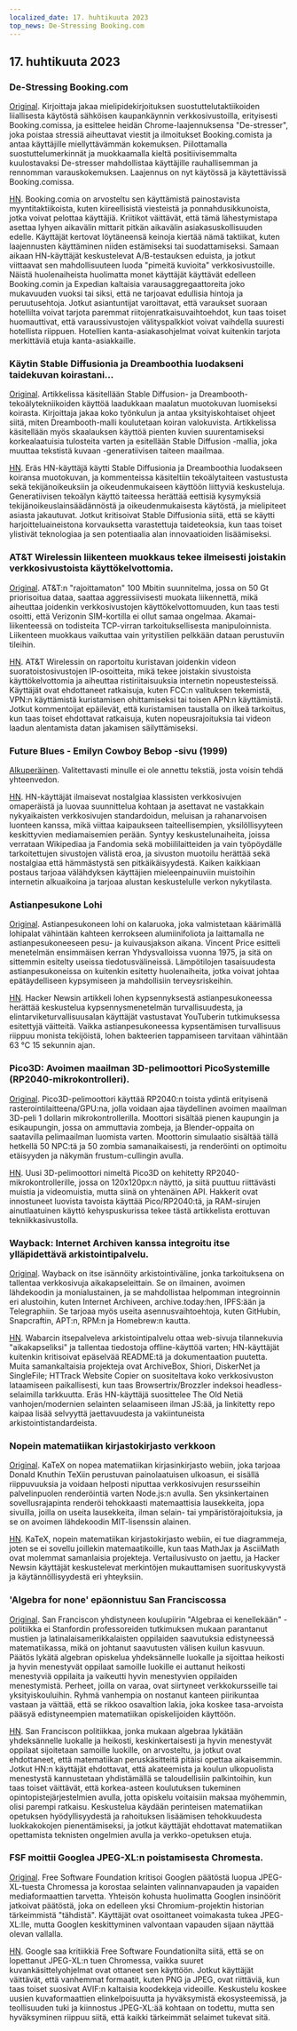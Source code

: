 ```yaml
---
localized_date: 17. huhtikuuta 2023
top_news: De-Stressing Booking.com
---
```




<CallToAction />

<Steps>

## 17. huhtikuuta 2023

### De-Stressing Booking.com

[Original](https://www.alexcharlton.co/projects/booking-com-de-stresser).
Kirjoittaja jakaa mielipidekirjoituksen suostuttelutaktiikoiden liiallisesta käytöstä sähköisen kaupankäynnin verkkosivustoilla, erityisesti Booking.comissa, ja esittelee heidän Chrome-laajennuksensa "De-stresser", joka poistaa stressiä aiheuttavat viestit ja ilmoitukset Booking.comista ja antaa käyttäjille miellyttävämmän kokemuksen. Piilottamalla suostuttelumerkinnät ja muokkaamalla kieltä positiivisemmalta kuulostavaksi De-stresser mahdollistaa käyttäjille rauhallisemman ja rennomman varauskokemuksen. Laajennus on nyt käytössä ja käytettävissä Booking.comissa.

[HN](http://news.ycombinator.com/item?id=35590734).
Booking.comia on arvosteltu sen käyttämistä painostavista myyntitaktiikoista, kuten kiireellisistä viesteistä ja ponnahdusikkunoista, jotka voivat pelottaa käyttäjiä. Kriitikot väittävät, että tämä lähestymistapa asettaa lyhyen aikavälin mittarit pitkän aikavälin asiakasuskollisuuden edelle. Käyttäjät kertovat löytäneensä keinoja kiertää nämä taktiikat, kuten laajennusten käyttäminen niiden estämiseksi tai suodattamiseksi. Samaan aikaan HN-käyttäjät keskustelevat A/B-testauksen eduista, ja jotkut viittaavat sen mahdollisuuteen luoda "pimeitä kuvioita" verkkosivustoille. Näistä huolenaiheista huolimatta monet käyttäjät käyttävät edelleen Booking.comin ja Expedian kaltaisia varausaggregaattoreita joko mukavuuden vuoksi tai siksi, että ne tarjoavat edullisia hintoja ja peruutusehtoja. Jotkut asiantuntijat varoittavat, että varaukset suoraan hotellilta voivat tarjota paremmat riitojenratkaisuvaihtoehdot, kun taas toiset huomauttivat, että varaussivustojen välityspalkkiot voivat vaihdella suuresti hotellista riippuen. Hotellien kanta-asiakasohjelmat voivat kuitenkin tarjota merkittäviä etuja kanta-asiakkaille.

### Käytin Stable Diffusionia ja Dreamboothia luodakseni taidekuvan koirastani...

[Original](https://www.shruggingface.com/blog/how-i-used-stable-diffusion-and-dreambooth-to-create-a-painted-portrait-of-my-dog).
Artikkelissa käsitellään Stable Diffusion- ja Dreambooth-tekoälytekniikoiden käyttöä laadukkaan maalatun muotokuvan luomiseksi koirasta. Kirjoittaja jakaa koko työnkulun ja antaa yksityiskohtaiset ohjeet siitä, miten Dreambooth-malli koulutetaan koiran valokuvista. Artikkelissa käsitellään myös skaalauksen käyttöä pienten kuvien suurentamiseksi korkealaatuisia tulosteita varten ja esitellään Stable Diffusion -mallia, joka muuttaa tekstistä kuvaan -generatiivisen taiteen maailmaa.

[HN](http://news.ycombinator.com/item?id=35592847).
Eräs HN-käyttäjä käytti Stable Diffusionia ja Dreamboothia luodakseen koiransa muotokuvan, ja kommenteissa käsiteltiin tekoälytaiteen vastustusta sekä tekijänoikeuksiin ja oikeudenmukaiseen käyttöön liittyviä keskusteluja. Generatiivisen tekoälyn käyttö taiteessa herättää eettisiä kysymyksiä tekijänoikeuslainsäädännöstä ja oikeudenmukaisesta käytöstä, ja mielipiteet asiasta jakautuvat. Jotkut kritisoivat Stable Diffusionia siitä, että se käytti harjoitteluaineistona korvauksetta varastettuja taideteoksia, kun taas toiset ylistivät teknologiaa ja sen potentiaalia alan innovaatioiden lisäämiseksi.

### AT&T Wirelessin liikenteen muokkaus tekee ilmeisesti joistakin verkkosivustoista käyttökelvottomia.

[Original](https://adriano.fyi/post/2023/2023-04-16-att-traffic-shaping-makes-websites-unusable/).
AT&T:n "rajoittamaton" 100 Mbitin suunnitelma, jossa on 50 Gt priorisoitua dataa, saattaa aggressiivisesti muokata liikennettä, mikä aiheuttaa joidenkin verkkosivustojen käyttökelvottomuuden, kun taas testi osoitti, että Verizonin SIM-kortilla ei ollut samaa ongelmaa. Akamai-liikenteessä on todisteita TCP-virran tarkoituksellisesta manipuloinnista. Liikenteen muokkaus vaikuttaa vain yritystilien pelkkään dataan perustuviin tileihin.

[HN](http://news.ycombinator.com/item?id=35592607).
AT&T Wirelessin on raportoitu kuristavan joidenkin videon suoratoistosivustojen IP-osoitteita, mikä tekee joistakin sivustoista käyttökelvottomia ja aiheuttaa ristiriitaisuuksia internetin nopeustesteissä. Käyttäjät ovat ehdottaneet ratkaisuja, kuten FCC:n valituksen tekemistä, VPN:n käyttämistä kuristamisen ohittamiseksi tai toisen APN:n käyttämistä. Jotkut kommentoijat epäilevät, että kuristamisen taustalla on ilkeä tarkoitus, kun taas toiset ehdottavat ratkaisuja, kuten nopeusrajoituksia tai videon laadun alentamista datan jakamisen säilyttämiseksi.

### Future Blues - Emilyn Cowboy Bebop -sivu (1999)

[Alkuperäinen](https://futureblues.com/).
Valitettavasti minulle ei ole annettu tekstiä, josta voisin tehdä yhteenvedon.

[HN](http://news.ycombinator.com/item?id=35589124).
HN-käyttäjät ilmaisevat nostalgiaa klassisten verkkosivujen omaperäistä ja luovaa suunnittelua kohtaan ja asettavat ne vastakkain nykyaikaisten verkkosivujen standardoidun, meluisan ja rahanarvoisen luonteen kanssa, mikä viittaa kaipaukseen taiteellisempien, yksilöllisyyteen keskittyvien mediamaisemien perään. Syntyy keskustelunaiheita, joissa verrataan Wikipediaa ja Fandomia sekä mobiililaitteiden ja vain työpöydälle tarkoitettujen sivustojen välistä eroa, ja sivuston muotoilu herättää sekä nostalgiaa että hämmästystä sen pitkäikäisyydestä. Kaiken kaikkiaan postaus tarjoaa välähdyksen käyttäjien mieleenpainuviin muistoihin internetin alkuaikoina ja tarjoaa alustan keskustelulle verkon nykytilasta.

### Astianpesukone Lohi

[Original](https://en.wikipedia.org/wiki/Dishwasher_salmon).
Astianpesukoneen lohi on kalaruoka, joka valmistetaan käärimällä lohipalat vähintään kahteen kerrokseen alumiinifoliota ja laittamalla ne astianpesukoneeseen pesu- ja kuivausjakson aikana. Vincent Price esitteli menetelmän ensimmäisen kerran Yhdysvalloissa vuonna 1975, ja sitä on sittemmin esitelty useissa tiedotusvälineissä. Lämpötilojen tasaisuudesta astianpesukoneissa on kuitenkin esitetty huolenaiheita, jotka voivat johtaa epätäydelliseen kypsymiseen ja mahdollisiin terveysriskeihin.

[HN](http://news.ycombinator.com/item?id=35586683).
Hacker Newsin artikkeli lohen kypsennyksestä astianpesukoneessa herättää keskustelua kypsennysmenetelmän turvallisuudesta, ja elintarviketurvallisuusalan käyttäjät vastustavat YouTuberin tutkimuksessa esitettyjä väitteitä. Vaikka astianpesukoneessa kypsentämisen turvallisuus riippuu monista tekijöistä, lohen bakteerien tappamiseen tarvitaan vähintään 63 °C 15 sekunnin ajan.

### Pico3D: Avoimen maailman 3D-pelimoottori PicoSystemille (RP2040-mikrokontrolleri).

[Original](https://github.com/bernhardstrobl/Pico3D).
Pico3D-pelimoottori käyttää RP2040:n toista ydintä erityisenä rasterointilaitteena/GPU:na, jolla voidaan ajaa täydellinen avoimen maailman 3D-peli 1 dollarin mikrokontrollerilla. Moottori sisältää pienen kaupungin ja esikaupungin, jossa on ammuttavia zombeja, ja Blender-oppaita on saatavilla pelimaailman luomista varten. Moottorin simulaatio sisältää tällä hetkellä 50 NPC:tä ja 50 zombia samanaikaisesti, ja renderöinti on optimoitu etäisyyden ja näkymän frustum-cullingin avulla.

[HN](http://news.ycombinator.com/item?id=35589172).
Uusi 3D-pelimoottori nimeltä Pico3D on kehitetty RP2040-mikrokontrollerille, jossa on 120x120px:n näyttö, ja siitä puuttuu riittävästi muistia ja videomuistia, mutta siinä on yhtenäinen API. Hakkerit ovat innostuneet luovista tavoista käyttää Pico/RP2040:tä, ja RAM-sirujen ainutlaatuinen käyttö kehyspuskurissa tekee tästä artikkelista erottuvan tekniikkasivustolla.

### Wayback: Internet Archiven kanssa integroitu itse ylläpidettävä arkistointipalvelu.

[Original](https://github.com/wabarc/wayback).
Wayback on itse isännöity arkistointiväline, jonka tarkoituksena on tallentaa verkkosivuja aikakapseleittain. Se on ilmainen, avoimen lähdekoodin ja monialustainen, ja se mahdollistaa helpomman integroinnin eri alustoihin, kuten Internet Archiveen, archive.today:hen, IPFS:ään ja Telegraphiin. Se tarjoaa myös useita asennusvaihtoehtoja, kuten GitHubin, Snapcraftin, APT:n, RPM:n ja Homebrew:n kautta.

[HN](http://news.ycombinator.com/item?id=35586845).
Wabarcin itsepalveleva arkistointipalvelu ottaa web-sivuja tilannekuvia "aikakapseliksi" ja tallentaa tiedostoja offline-käyttöä varten; HN-käyttäjät kuitenkin kritisoivat epäselvää README:tä ja dokumentaation puutetta. Muita samankaltaisia projekteja ovat ArchiveBox, Shiori, DiskerNet ja SingleFile; HTTrack Website Copier on suositeltava koko verkkosivuston lataamiseen paikallisesti, kun taas Browsertrix/Brozzler indeksoi headless-selaimilla tarkkuutta. Eräs HN-käyttäjä suosittelee The Old Netiä vanhojen/modernien selainten selaamiseen ilman JS:ää, ja linkitetty repo kaipaa lisää selvyyttä jaettavuudesta ja vakiintuneista arkistointistandardeista.

### Nopein matematiikan kirjastokirjasto verkkoon

[Original](https://katex.org/).
KaTeX on nopea matematiikan kirjasinkirjasto webiin, joka tarjoaa Donald Knuthin TeXiin perustuvan painolaatuisen ulkoasun, ei sisällä riippuvuuksia ja voidaan helposti niputtaa verkkosivujen resursseihin palvelinpuolen renderöintiä varten Node.js:n avulla. Sen yksinkertainen sovellusrajapinta renderöi tehokkaasti matemaattisia lausekkeita, jopa sivuilla, joilla on useita lausekkeita, ilman selain- tai ympäristörajoituksia, ja se on avoimen lähdekoodin MIT-lisenssin alainen.

[HN](http://news.ycombinator.com/item?id=35588985).
KaTeX, nopein matematiikan kirjastokirjasto webiin, ei tue diagrammeja, joten se ei sovellu joillekin matemaatikoille, kun taas MathJax ja AsciiMath ovat molemmat samanlaisia projekteja. Vertailusivusto on jaettu, ja Hacker Newsin käyttäjät keskustelevat merkintöjen mukauttamisen suorituskyvystä ja käytännöllisyydestä eri yhteyksiin.

### 'Algebra for none' epäonnistuu San Franciscossa

[Original](https://www.joannejacobs.com/post/algebra-for-none-fails-in-san-francisco).
San Franciscon yhdistyneen koulupiirin "Algebraa ei kenellekään" -politiikka ei Stanfordin professoreiden tutkimuksen mukaan parantanut mustien ja latinalaisamerikkalaisten oppilaiden saavutuksia edistyneessä matematiikassa, mikä on johtanut saavutusten välisen kuilun kasvuun. Päätös lykätä algebran opiskelua yhdeksännelle luokalle ja sijoittaa heikosti ja hyvin menestyvät oppilaat samoille luokille ei auttanut heikosti menestyviä oppilaita ja vaikeutti hyvin menestyvien oppilaiden menestymistä. Perheet, joilla on varaa, ovat siirtyneet verkkokursseille tai yksityiskouluihin. Ryhmä vanhempia on nostanut kanteen piirikuntaa vastaan ja väittää, että se rikkoo osavaltion lakia, joka koskee tasa-arvoista pääsyä edistyneempien matematiikan opiskelijoiden käyttöön.

[HN](http://news.ycombinator.com/item?id=35595026).
San Franciscon politiikkaa, jonka mukaan algebraa lykätään yhdeksännelle luokalle ja heikosti, keskinkertaisesti ja hyvin menestyvät oppilaat sijoitetaan samoille luokille, on arvosteltu, ja jotkut ovat ehdottaneet, että matematiikan peruskäsitteitä pitäisi opettaa aikaisemmin. Jotkut HN:n käyttäjät ehdottavat, että akateemista ja koulun ulkopuolista menestystä kannustetaan yhdistämällä se taloudellisiin palkintoihin, kun taas toiset väittävät, että korkea-asteen koulutuksen tukeminen opintopistejärjestelmien avulla, jotta opiskelu voitaisiin maksaa myöhemmin, olisi parempi ratkaisu. Keskustelua käydään perinteisen matematiikan opetuksen hyödyllisyydestä ja rahoituksen lisäämisen tehokkuudesta luokkakokojen pienentämiseksi, ja jotkut käyttäjät ehdottavat matematiikan opettamista teknisten ongelmien avulla ja verkko-opetuksen etuja.

### FSF moittii Googlea JPEG-XL:n poistamisesta Chromesta.

[Original](https://www.phoronix.com/news/FSF-Slams-Google-JPEG-XL).
Free Software Foundation kritisoi Googlen päätöstä luopua JPEG-XL-tuesta Chromessa ja korostaa selainten valinnanvapauden ja vapaiden mediaformaattien tarvetta. Yhteisön kohusta huolimatta Googlen insinöörit jatkoivat päätöstä, joka on edelleen yksi Chromium-projektin historian tärkeimmistä "tähdistä". Käyttäjät ovat osoittaneet voimakasta tukea JPEG-XL:lle, mutta Googlen keskittyminen valvontaan vapauden sijaan näyttää olevan vallalla.

[HN](http://news.ycombinator.com/item?id=35589179).
Google saa kritiikkiä Free Software Foundationilta siitä, että se on lopettanut JPEG-XL:n tuen Chromessa, vaikka suuret kuvankäsittelyohjelmat ovat ottaneet sen käyttöön. Jotkut käyttäjät väittävät, että vanhemmat formaatit, kuten PNG ja JPEG, ovat riittäviä, kun taas toiset suosivat AVIF:n kaltaisia koodekkeja videoille. Keskustelu koskee uusien kuvaformaattien elinkelpoisuutta ja hyväksymistä ekosysteemissä, ja teollisuuden tuki ja kiinnostus JPEG-XL:ää kohtaan on todettu, mutta sen hyväksyminen riippuu siitä, että kaikki tärkeimmät selaimet tukevat sitä.

</Steps>
